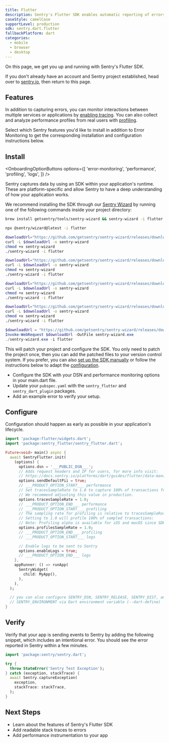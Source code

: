 ```yaml
---
title: Flutter
description: Sentry's Flutter SDK enables automatic reporting of errors and performance data in your application.
caseStyle: camelCase
supportLevel: production
sdk: sentry.dart.flutter
fallbackPlatform: dart
categories:
  - mobile
  - browser
  - desktop
---
```


On this page, we get you up and running with Sentry's Flutter SDK.

<Alert>

If you don't already have an account and Sentry project established, head over to [sentry.io](https://sentry.io/signup/), then return to this page.

</Alert>

## Features

In addition to capturing errors, you can monitor interactions between multiple services or applications by [enabling tracing](/concepts/key-terms/tracing/). You can also collect and analyze performance profiles from real users with [profiling](/product/explore/profiling/).

Select which Sentry features you'd like to install in addition to Error Monitoring to get the corresponding installation and configuration instructions below.

## Install

<OnboardingOptionButtons
  options={[
    'error-monitoring',
    'performance',
    'profiling',
    'logs',
  ]}
/>

Sentry captures data by using an SDK within your application's runtime. These are platform-specific and allow Sentry to have a deep understanding of how your application works.

We recommend installing the SDK through our [Sentry Wizard](https://github.com/getsentry/sentry-wizard) by running one of the following commands inside your project directory:

```bash {tabTitle:brew}
brew install getsentry/tools/sentry-wizard && sentry-wizard -i flutter
```

```bash {tabTitle:npx}
npx @sentry/wizard@latest -i flutter
```

```bash {tabTitle:macOS (Intel/x64)}
downloadUrl="https://github.com/getsentry/sentry-wizard/releases/download/v5.1.0/sentry-wizard-darwin-x64"
curl -L $downloadUrl -o sentry-wizard
chmod +x sentry-wizard
./sentry-wizard -i flutter
```

```bash {tabTitle:macOS (Apple Silicon/arm64)}
downloadUrl="https://github.com/getsentry/sentry-wizard/releases/download/v5.1.0/sentry-wizard-darwin-arm64"
curl -L $downloadUrl -o sentry-wizard
chmod +x sentry-wizard
./sentry-wizard -i flutter
```

```bash {tabTitle:Linux (x64)}
downloadUrl="https://github.com/getsentry/sentry-wizard/releases/download/v5.1.0/sentry-wizard-linux-x64"
curl -L $downloadUrl -o sentry-wizard
chmod +x sentry-wizard
./sentry-wizard -i flutter
```

```bash {tabTitle:Linux (arm64)}
downloadUrl="https://github.com/getsentry/sentry-wizard/releases/download/v5.1.0/sentry-wizard-linux-arm64"
curl -L $downloadUrl -o sentry-wizard
chmod +x sentry-wizard
./sentry-wizard -i flutter
```

```powershell {tabTitle:Windows}
$downloadUrl = "https://github.com/getsentry/sentry-wizard/releases/download/v5.1.0/sentry-wizard-win-x64.exe"
Invoke-WebRequest $downloadUrl -OutFile sentry-wizard.exe
./sentry-wizard.exe -i flutter
```

This will patch your project and configure the SDK. You only need to patch the project once, then you can add the patched files to your version control system.
If you prefer, you can also [set up the SDK manually](/platforms/dart/guides/flutter/manual-setup/) or follow the instructions below to adapt the [configuration](#configure).

<Expandable title="The following tasks will be performed by the Sentry Wizard">

- Configure the SDK with your DSN and performance monitoring options in your main.dart file.
- Update your `pubspec.yaml` with the `sentry_flutter` and `sentry_dart_plugin` packages.
- Add an example error to verify your setup.

</Expandable>

## Configure

Configuration should happen as early as possible in your application's lifecycle.

```dart
import 'package:flutter/widgets.dart';
import 'package:sentry_flutter/sentry_flutter.dart';

Future<void> main() async {
  await SentryFlutter.init(
    (options) {
      options.dsn = '___PUBLIC_DSN___';
      // Adds request headers and IP for users, for more info visit:
      // https://docs.sentry.io/platforms/dart/guides/flutter/data-management/data-collected/
      options.sendDefaultPii = true;
      // ___PRODUCT_OPTION_START___ performance
      // Set tracesSampleRate to 1.0 to capture 100% of transactions for tracing.
      // We recommend adjusting this value in production.
      options.tracesSampleRate = 1.0;
      // ___PRODUCT_OPTION_END___ performance
      // ___PRODUCT_OPTION_START___ profiling
      // The sampling rate for profiling is relative to tracesSampleRate
      // Setting to 1.0 will profile 100% of sampled transactions:
      // Note: Profiling alpha is available for iOS and macOS since SDK version 7.12.0
      options.profilesSampleRate = 1.0;
      // ___PRODUCT_OPTION_END___ profiling
      // ___PRODUCT_OPTION_START___ logs

      // Enable logs to be sent to Sentry
      options.enableLogs = true;
      // ___PRODUCT_OPTION_END___ logs
    },
    appRunner: () => runApp(
      SentryWidget(
        child: MyApp(),
      ),
    ),
  );

  // you can also configure SENTRY_DSN, SENTRY_RELEASE, SENTRY_DIST, and
  // SENTRY_ENVIRONMENT via Dart environment variable (--dart-define)
}
```

## Verify

Verify that your app is sending events to Sentry by adding the following snippet, which includes an intentional error. You should see the error reported in Sentry within a few minutes.

```dart
import 'package:sentry/sentry.dart';

try {
  throw StateError('Sentry Test Exception');
} catch (exception, stackTrace) {
  await Sentry.captureException(
    exception,
    stackTrace: stackTrace,
  );
}
```

## Next Steps

- <PlatformLink to="/features">Learn about the features of Sentry's Flutter SDK</PlatformLink>
- <PlatformLink to="/upload-debug/#when-to-upload/">Add readable stack traces to errors</PlatformLink>
- <PlatformLink to="/tracing/instrumentation">Add performance instrumentation to your app</PlatformLink>
